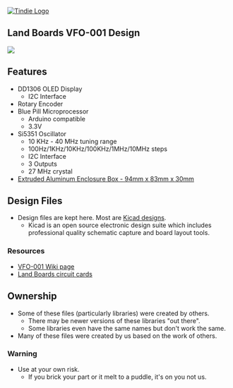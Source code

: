 <a href="https://www.tindie.com/stores/land_boards/" >
<img src="http://land-boards.com/tindie/tindie-larges-v2.png" alt="Tindie Logo">
</img></a>

== Land Boards VFO-001 Design ==

<img src="http://land-boards.com/blwiki/images/e/e6/VFO-001_P132-720px.jpg"></img>

== Features ==

* DD1306 OLED Display
** I2C Interface
* Rotary Encoder
* Blue Pill Microprocessor
** Arduino compatible
** 3.3V
* Si5351 Oscillator
** 10 KHz - 40 MHz tuning range
** 100Hz/1KHz/10KHz/100KHz/1MHz/10MHz steps
** I2C Interface
** 3 Outputs
** 27 MHz crystal
* [https://www.adafruit.com/product/2230 Extruded Aluminum Enclosure Box - 94mm x 83mm x 30mm]

== Design Files ==
* Design files are kept here. Most are [http://www.kicad-pcb.org/display/KICAD/KiCad+EDA+Software+Suite/ Kicad designs].
** Kicad is an open source electronic design suite which includes professional quality schematic capture and board layout tools.

=== Resources ===

* [http://land-boards.com/blwiki/index.php?title=VFO-001 VFO-001 Wiki page]
* [http://land-boards.com/blwiki/index.php Land Boards circuit cards]

== Ownership ==

* Some of these files (particularly libraries) were created by others.
** There may be newer versions of these libraries "out there".
** Some libraries even have the same names but don't work the same.
* Many of these files were created by us based on the work of others.

=== Warning ===

* Use at your own risk.
** If you brick your part or it melt to a puddle, it's on you not us.
